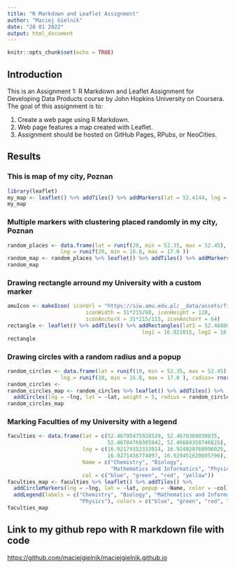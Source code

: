 ```yaml
---
title: "R Markdown and Leaflet Assignment"
author: "Maciej Gielnik"
date: "28 01 2022"
output: html_document
---
```


```r
knitr::opts_chunk$set(echo = TRUE)
```

## Introduction

This is an Assignment 1: R Markdown and Leaflet Assignment for Developing Data 
Products course by John Hopkins University on Coursera. The goal of this assignment is to:

1. Create a web page using R Markdown.
2. Web page features a map created with Leaflet.
3. Assignment should be hosted on GitHub Pages, RPubs, or NeoCities.

## Results

### This is map of my city, Poznan
```r
library(leaflet)
my_map <- leaflet() %>% addTiles() %>% addMarkers(lat = 52.4144, lng = 16.9211, popup = "My City, Poznan") %>% setView(lat = 52.4144, lng = 16.9211, zoom = 11)
my_map
```
### Multiple markers with clustering placed randomly in my city, Poznan
```r
random_places <- data.frame(lat = runif(20, min = 52.35, max = 52.45),
                 lng = runif(20, min = 16.8, max = 17.0 ))
random_map <- random_places %>% leaflet() %>% addTiles() %>% addMarkers(clusterOptions = markerClusterOptions())
random_map
```

### Drawing rectangle arround my University with a custom marker
```r
amuIcon <- makeIcon( iconUrl = "https://siw.amu.edu.pl/__data/assets/file/0004/162751/logo_wersja-podstawowa_granat_1.jpg",
                         iconWidth = 31*215/60, iconHeight = 128,
                         iconAnchorX = 31*215/115, iconAnchorY = 64)
rectangle <- leaflet() %>% addTiles() %>% addRectangles(lat1 = 52.468803, lat2 = 52.464971,
                                           lng1 = 16.921015, lng2 = 16.930734) %>% addMarkers(lat = (52.468803 + 52.464971)/2, lng = (16.921015+16.930734)/2, icon = amuIcon)
rectangle
```

### Drawing circles with a random radius and a popup
```r
random_circles <- data.frame(lat = runif(10, min = 52.35, max = 52.45),
                 lng = runif(10, min = 16.8, max = 17.0 ), radius= rnorm(10, 15, 5))
random_circles <- 
random_circles_map <- random_circles %>% leaflet() %>% addTiles() %>% 
  addCircles(lng = ~lng, lat = ~lat, weight = 5, radius = random_circles$radius*20, label = ~radius, popup = (as.character(random_circles$radius)))
random_circles_map
```
### Marking Faculties of my University with a legend
```r
faculties <- data.frame(lat = c(52.46795475928539, 52.4670368030835,
                                52.46704760305942, 52.46684358746825), 
                        lng = c(16.92179152333914, 16.924928768996025,
                                16.9271436774097, 16.929451620005796),
                        Name = c("Chemistry", "Biology", 
                                 "Mathematics and Informatics", "Physics"),
                        col = c("blue", "green", "red", "yellow"))
faculties_map <- faculties %>% leaflet() %>% addTiles() %>% 
  addCircleMarkers(lng = ~lng, lat = ~lat, popup = ~Name, color = ~col) %>% 
  addLegend(labels = c("Chemistry", "Biology", "Mathematics and Informatics", 
                       "Physics"), colors = c("blue", "green", "red", "yellow"))
faculties_map
```

## Link to my github repo with R markdown file with code
<https://github.com/maciejgielnik/maciejgielnik.github.io>

